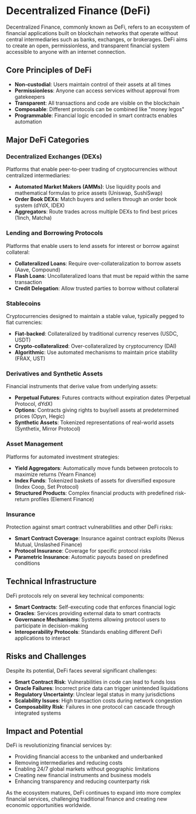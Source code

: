 # Decentralized Finance (DeFi)

Decentralized Finance, commonly known as DeFi, refers to an ecosystem of financial applications built on blockchain networks that operate without central intermediaries such as banks, exchanges, or brokerages. DeFi aims to create an open, permissionless, and transparent financial system accessible to anyone with an internet connection.

## Core Principles of DeFi

- **Non-custodial**: Users maintain control of their assets at all times
- **Permissionless**: Anyone can access services without approval from gatekeepers
- **Transparent**: All transactions and code are visible on the blockchain
- **Composable**: Different protocols can be combined like "money legos"
- **Programmable**: Financial logic encoded in smart contracts enables automation

## Major DeFi Categories

### Decentralized Exchanges (DEXs)

Platforms that enable peer-to-peer trading of cryptocurrencies without centralized intermediaries:

- **Automated Market Makers (AMMs)**: Use liquidity pools and mathematical formulas to price assets (Uniswap, SushiSwap)
- **Order Book DEXs**: Match buyers and sellers through an order book system (dYdX, IDEX)
- **Aggregators**: Route trades across multiple DEXs to find best prices (1inch, Matcha)

### Lending and Borrowing Protocols

Platforms that enable users to lend assets for interest or borrow against collateral:

- **Collateralized Loans**: Require over-collateralization to borrow assets (Aave, Compound)
- **Flash Loans**: Uncollateralized loans that must be repaid within the same transaction
- **Credit Delegation**: Allow trusted parties to borrow without collateral

### Stablecoins

Cryptocurrencies designed to maintain a stable value, typically pegged to fiat currencies:

- **Fiat-backed**: Collateralized by traditional currency reserves (USDC, USDT)
- **Crypto-collateralized**: Over-collateralized by cryptocurrency (DAI)
- **Algorithmic**: Use automated mechanisms to maintain price stability (FRAX, UST)

### Derivatives and Synthetic Assets

Financial instruments that derive value from underlying assets:

- **Perpetual Futures**: Futures contracts without expiration dates (Perpetual Protocol, dYdX)
- **Options**: Contracts giving rights to buy/sell assets at predetermined prices (Opyn, Hegic)
- **Synthetic Assets**: Tokenized representations of real-world assets (Synthetix, Mirror Protocol)

### Asset Management

Platforms for automated investment strategies:

- **Yield Aggregators**: Automatically move funds between protocols to maximize returns (Yearn Finance)
- **Index Funds**: Tokenized baskets of assets for diversified exposure (Index Coop, Set Protocol)
- **Structured Products**: Complex financial products with predefined risk-return profiles (Element Finance)

### Insurance

Protection against smart contract vulnerabilities and other DeFi risks:

- **Smart Contract Coverage**: Insurance against contract exploits (Nexus Mutual, Unslashed Finance)
- **Protocol Insurance**: Coverage for specific protocol risks
- **Parametric Insurance**: Automatic payouts based on predefined conditions

## Technical Infrastructure

DeFi protocols rely on several key technical components:

- **Smart Contracts**: Self-executing code that enforces financial logic
- **Oracles**: Services providing external data to smart contracts
- **Governance Mechanisms**: Systems allowing protocol users to participate in decision-making
- **Interoperability Protocols**: Standards enabling different DeFi applications to interact

## Risks and Challenges

Despite its potential, DeFi faces several significant challenges:

- **Smart Contract Risk**: Vulnerabilities in code can lead to funds loss
- **Oracle Failures**: Incorrect price data can trigger unintended liquidations
- **Regulatory Uncertainty**: Unclear legal status in many jurisdictions
- **Scalability Issues**: High transaction costs during network congestion
- **Composability Risk**: Failures in one protocol can cascade through integrated systems

## Impact and Potential

DeFi is revolutionizing financial services by:

- Providing financial access to the unbanked and underbanked
- Removing intermediaries and reducing costs
- Enabling 24/7 global markets without geographic limitations
- Creating new financial instruments and business models
- Enhancing transparency and reducing counterparty risk

As the ecosystem matures, DeFi continues to expand into more complex financial services, challenging traditional finance and creating new economic opportunities worldwide. 